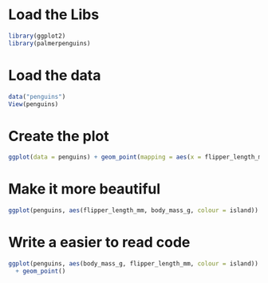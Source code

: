 # Load the Libs
```r
library(ggplot2)
library(palmerpenguins)
```

# Load the data 
```r
data("penguins")
View(penguins)
```

# Create the plot
```r
ggplot(data = penguins) + geom_point(mapping = aes(x = flipper_length_mm, y = body_mass_g))
```

# Make it more beautiful
```r
ggplot(penguins, aes(flipper_length_mm, body_mass_g, colour = island)) + geom_point()
```

# Write a easier to read code
```r
ggplot(penguins, aes(body_mass_g, flipper_length_mm, colour = island)) 
  + geom_point()
```

